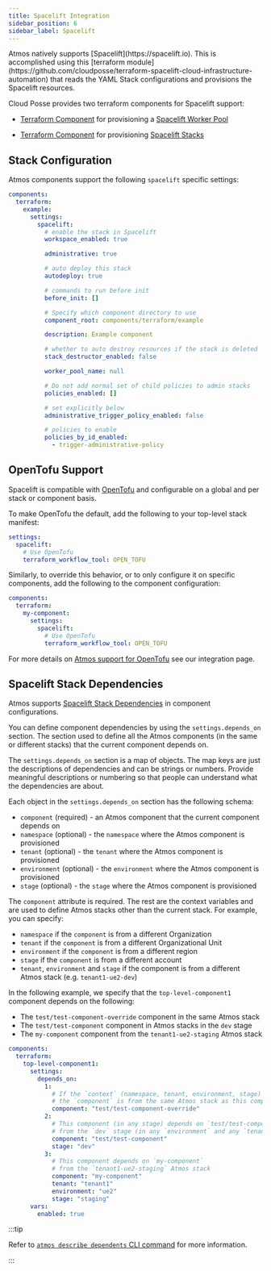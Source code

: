 ```yaml
---
title: Spacelift Integration
sidebar_position: 6
sidebar_label: Spacelift
---
```


<Intro>
Atmos natively supports [Spacelift](https://spacelift.io). This is accomplished using this [terraform module](https://github.com/cloudposse/terraform-spacelift-cloud-infrastructure-automation) that reads the YAML Stack configurations and provisions the Spacelift resources.
</Intro>

Cloud Posse provides two terraform components for Spacelift support:

- [Terraform Component](/core-concepts/components/) for provisioning a
  [Spacelift Worker Pool](https://github.com/cloudposse/terraform-aws-components/tree/main/modules/spacelift/worker-pool)

- [Terraform Component](/core-concepts/components/) for
  provisioning [Spacelift Stacks](https://github.com/cloudposse/terraform-aws-components/tree/main/modules/spacelift/admin-stack)

## Stack Configuration

Atmos components support the following `spacelift` specific settings:

```yaml
components:
  terraform:
    example:
      settings:
        spacelift:
          # enable the stack in Spacelift
          workspace_enabled: true

          administrative: true

          # auto deploy this stack
          autodeploy: true

          # commands to run before init
          before_init: []

          # Specify which component directory to use
          component_root: components/terraform/example

          description: Example component

          # whether to auto destroy resources if the stack is deleted
          stack_destructor_enabled: false

          worker_pool_name: null

          # Do not add normal set of child policies to admin stacks
          policies_enabled: []

          # set explicitly below
          administrative_trigger_policy_enabled: false

          # policies to enable
          policies_by_id_enabled:
            - trigger-administrative-policy
```


## OpenTofu Support

Spacelift is compatible with [OpenTofu](https://opentofu.org) and configurable on a global and per stack or component basis.

To make OpenTofu the default, add the following to your top-level stack manifest:

```yaml
settings:
  spacelift:
    # Use OpenTofu
    terraform_workflow_tool: OPEN_TOFU
```

Similarly, to override this behavior, or to only configure it on specific components, add the following to the component
configuration:

```yaml
components:
  terraform:
    my-component:
      settings:
        spacelift:
          # Use OpenTofu
          terraform_workflow_tool: OPEN_TOFU
```

For more details on [Atmos support for OpenTofu](/core-concepts/projects/configuration/opentofu) see our integration page.

## Spacelift Stack Dependencies

Atmos supports [Spacelift Stack Dependencies](https://docs.spacelift.io/concepts/stack/stack-dependencies) in component configurations.

You can define component dependencies by using the `settings.depends_on` section. The section used to define all the Atmos components (in
the same or different stacks) that the current component depends on.

The `settings.depends_on` section is a map of objects. The map keys are just the descriptions of dependencies and can be strings or numbers.
Provide meaningful descriptions or numbering so that people can understand what the dependencies are about.

Each object in the `settings.depends_on` section has the following schema:

- `component` (required) - an Atmos component that the current component depends on
- `namespace` (optional) - the `namespace` where the Atmos component is provisioned
- `tenant` (optional) - the `tenant` where the Atmos component is provisioned
- `environment` (optional) - the `environment` where the Atmos component is provisioned
- `stage` (optional) - the `stage` where the Atmos component is provisioned

The `component` attribute is required. The rest are the context variables and are used to define Atmos stacks other than the current stack.
For example, you can specify:

- `namespace` if the `component` is from a different Organization
- `tenant` if the `component` is from a different Organizational Unit
- `environment` if the `component` is from a different region
- `stage` if the `component` is from a different account
- `tenant`, `environment` and `stage` if the component is from a different Atmos stack (e.g. `tenant1-ue2-dev`)

In the following example, we specify that the `top-level-component1` component depends on the following:

- The `test/test-component-override` component in the same Atmos stack
- The `test/test-component` component in Atmos stacks in the `dev` stage
- The `my-component` component from the `tenant1-ue2-staging` Atmos stack

```yaml
components:
  terraform:
    top-level-component1:
      settings:
        depends_on:
          1:
            # If the `context` (namespace, tenant, environment, stage) is not provided,
            # the `component` is from the same Atmos stack as this component
            component: "test/test-component-override"
          2:
            # This component (in any stage) depends on `test/test-component`
            # from the `dev` stage (in any `environment` and any `tenant`)
            component: "test/test-component"
            stage: "dev"
          3:
            # This component depends on `my-component`
            # from the `tenant1-ue2-staging` Atmos stack
            component: "my-component"
            tenant: "tenant1"
            environment: "ue2"
            stage: "staging"
      vars:
        enabled: true
```

:::tip

Refer to [`atmos describe dependents` CLI command](/cli/commands/describe/dependents) for more information.

:::
